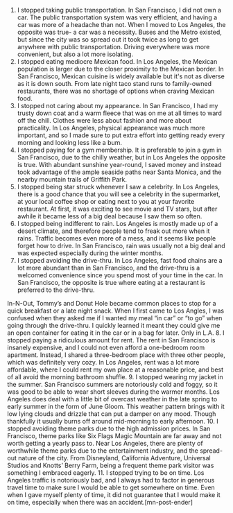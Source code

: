 1. I stopped taking public transportation.
In San Francisco, I did not own a car. The public transportation system was very efficient, and having a car was more of a headache than not. When I moved to Los Angeles, the opposite was true- a car was a necessity. Buses and the Metro existed, but since the city was so spread out it took twice as long to get anywhere with public transportation. Driving everywhere was more convenient, but also a lot more isolating.
2. I stopped eating mediocre Mexican food.
In Los Angeles, the Mexican population is larger due to the closer proximity to the Mexican border. In San Francisco, Mexican cuisine is widely available but it's not as diverse as it is down south. From late night taco stand runs to family-owned restaurants, there was no shortage of options when craving Mexican food.
3. I stopped not caring about my appearance.
In San Francisco, I had my trusty down coat and a warm fleece that was on me at all times to ward off the chill. Clothes were less about fashion and more about practicality. In Los Angeles, physical appearance was much more important, and so I made sure to put extra effort into getting ready every morning and looking less like a bum.
4. I stopped paying for a gym membership.
It is preferable to join a gym in San Francisco, due to the chilly weather, but in Los Angeles the opposite is true. With abundant sunshine year-round, I saved money and instead took advantage of the ample seaside paths near Santa Monica, and the nearby mountain trails of Griffith Park.
5. I stopped being star struck whenever I saw a celebrity.
In Los Angeles, there is a good chance that you will see a celebrity in the supermarket, at your local coffee shop or eating next to you at your favorite restaurant. At first, it was exciting to see movie and TV stars, but after awhile it became less of a big deal because I saw them so often.
6. I stopped being indifferent to rain.
Los Angeles is mostly made up of a desert climate, and therefore people tend to freak out more when it rains. Traffic becomes even more of a mess, and it seems like people forget how to drive. In San Francisco, rain was usually not a big deal and was expected especially during the winter months.
7. I stopped avoiding the drive-thru.
In Los Angeles, fast food chains are a lot more abundant than in San Francisco, and the drive-thru is a welcomed convenience since you spend most of your time in the car. In San Francisco, the opposite is true where eating at a restaurant is preferred to the drive-thru.

In-N-Out, Tommy’s and Donut Hole became common places to stop for a quick breakfast or a late night snack. When I first came to Los Angles, I was confused when they asked me if I wanted my meal “in car” or “to go” when going through the drive-thru. I quickly learned it meant they could give me an open container for eating it in the car or in a bag for later. Only in L.A.
8. I stopped paying a ridiculous amount for rent.
The rent in San Francisco is insanely expensive, and I could not even afford a one-bedroom room apartment. Instead, I shared a three-bedroom place with three other people, which was definitely very cozy. In Los Angeles, rent was a lot more affordable, where I could rent my own place at a reasonable price, and best of all avoid the morning bathroom shuffle.
9. I stopped wearing my jacket in the summer.
San Francisco summers are notoriously cold and foggy, so it was good to be able to wear short sleeves during the warmer months. Los Angeles does deal with a little bit of overcast weather in the late spring to early summer in the form of June Gloom. This weather pattern brings with it low lying clouds and drizzle that can put a damper on any mood. Though thankfully it usually burns off around mid-morning to early afternoon.
10. I stopped avoiding theme parks due to the high admission prices.
In San Francisco, theme parks like Six Flags Magic Mountain are far away and not worth getting a yearly pass to. Near Los Angeles, there are plenty of worthwhile theme parks due to the entertainment industry, and the spread-out nature of the city. From Disneyland, California Adventure, Universal Studios and Knotts’ Berry Farm, being a frequent theme park visitor was something I embraced eagerly.
11. I stopped trying to be on time.
Los Angeles traffic is notoriously bad, and I always had to factor in generous travel time to make sure I would be able to get somewhere on time. Even when I gave myself plenty of time, it did not guarantee that I would make it on time, especially when there was an accident.[mn-post-ender]